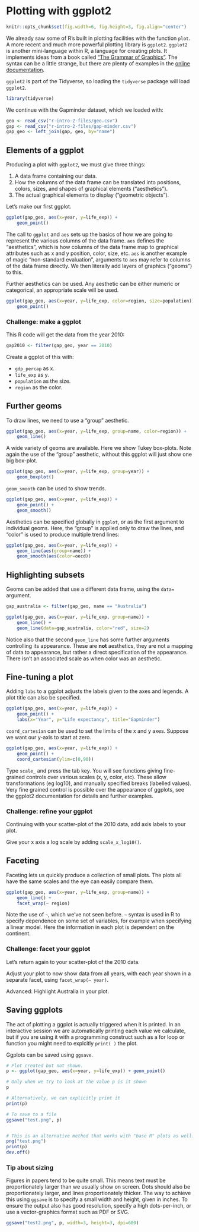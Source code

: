 # Plotting with ggplot2

```r
knitr::opts_chunk$set(fig.width=6, fig.height=3, fig.align="center")
```

We already saw some of R's built in plotting facilities with the function `plot`. A more recent and much more powerful plotting library is `ggplot2`. `ggplot2` is another mini-language within R, a language for creating plots. It implements ideas from a book called ["The Grammar of Graphics"](https://www.amazon.com/Grammar-Graphics-Statistics-Computing/dp/0387245448). The syntax can be a little strange, but there are plenty of examples in the [online documentation](http://ggplot2.tidyverse.org/reference/).

`ggplot2` is part of the Tidyverse, so loading the `tidyverse` package will load `ggplot2`.

```r
library(tidyverse)
```

We continue with the Gapminder dataset, which we loaded with:

```r
geo <- read_csv("r-intro-2-files/geo.csv")
gap <- read_csv("r-intro-2-files/gap-minder.csv")
gap_geo <- left_join(gap, geo, by="name")
```

## Elements of a ggplot

Producing a plot with `ggplot2`, we must give three things:

1. A data frame containing our data.
2. How the columns of the data frame can be translated into positions, colors, sizes, and shapes of graphical elements ("aesthetics").
3. The actual graphical elements to display ("geometric objects").


Let's make our first ggplot.

```r
ggplot(gap_geo, aes(x=year, y=life_exp)) +
    geom_point()
```


The call to `ggplot` and `aes` sets up the basics of how we are going to represent the various columns of the data frame. `aes` defines the "aesthetics", which is how columns of the data frame map to graphical attributes such as x and y position, color, size, etc. `aes` is another example of magic "non-standard evaluation", arguments to `aes` may refer to columns of the data frame directly. We then literally add layers of graphics ("geoms") to this.

Further aesthetics can be used. Any aesthetic can be either numeric or categorical, an appropriate scale will be used.

```r
ggplot(gap_geo, aes(x=year, y=life_exp, color=region, size=population)) +
    geom_point()
```

### Challenge: make a ggplot {.challenge}

This R code will get the data from the year 2010:

```r
gap2010 <- filter(gap_geo, year == 2010)
```

Create a ggplot of this with:

* `gdp_percap` as x. 
* `life_exp` as y.
* `population` as the size.
* `region` as the color.


## Further geoms

To draw lines, we need to use a "group" aesthetic.

```r
ggplot(gap_geo, aes(x=year, y=life_exp, group=name, color=region)) +
    geom_line()
```

A wide variety of geoms are available. Here we show Tukey box-plots. Note again the use of the "group" aesthetic, without this ggplot will just show one big box-plot.

```r
ggplot(gap_geo, aes(x=year, y=life_exp, group=year)) +
    geom_boxplot()
```

`geom_smooth` can be used to show trends.

```r
ggplot(gap_geo, aes(x=year, y=life_exp)) +
    geom_point() +
    geom_smooth()
```

Aesthetics can be specified globally in `ggplot`, or as the first argument to individual geoms. Here, the "group" is applied only to draw the lines, and "color" is used to produce multiple trend lines:

```r
ggplot(gap_geo, aes(x=year, y=life_exp)) +
    geom_line(aes(group=name)) +
    geom_smooth(aes(color=oecd))
```

## Highlighting subsets

Geoms can be added that use a different data frame, using the `data=` argument.

```r
gap_australia <- filter(gap_geo, name == "Australia")

ggplot(gap_geo, aes(x=year, y=life_exp, group=name)) +
    geom_line() +
    geom_line(data=gap_australia, color="red", size=2)
```

Notice also that the second `geom_line` has some further arguments controlling its appearance. These are **not** aesthetics, they are not a mapping of data to appearance, but rather a direct specification of the appearance. There isn't an associated scale as when color was an aesthetic.



## Fine-tuning a plot

Adding `labs` to a ggplot adjusts the labels given to the axes and legends. A plot title can also be specified.

```r
ggplot(gap_geo, aes(x=year, y=life_exp)) +
    geom_point() +
    labs(x="Year", y="Life expectancy", title="Gapminder")
```

`coord_cartesian` can be used to set the limits of the x and y axes. Suppose we want our y-axis to start at zero.

```r
ggplot(gap_geo, aes(x=year, y=life_exp)) +
    geom_point() +
    coord_cartesian(ylim=c(0,90))
```

Type `scale_` and press the tab key. You will see functions giving fine-grained controls over various scales (x, y, color, etc). These allow transformations (eg log10), and manually specified breaks (labelled values). Very fine grained control is possible over the appearance of ggplots, see the ggplot2 documentation for details and further examples.


### Challenge: refine your ggplot {.challenge}

Continuing with your scatter-plot of the 2010 data, add axis labels to your plot.

Give your x axis a log scale by adding `scale_x_log10()`.


## Faceting

Faceting lets us quickly produce a collection of small plots. The plots all have the same scales and the eye can easily compare them.

```r
ggplot(gap_geo, aes(x=year, y=life_exp, group=name)) +
    geom_line() +
    facet_wrap(~ region)
```

Note the use of `~`, which we've not seen before. `~` syntax is used in R to specify dependence on some set of variables, for example when specifying a linear model. Here the information in each plot is dependent on the continent.


### Challenge: facet your ggplot {.challenge}

Let's return again to your scatter-plot of the 2010 data.

Adjust your plot to now show data from all years, with each year shown in a separate facet, using `facet_wrap(~ year)`.

Advanced: Highlight Australia in your plot.


## Saving ggplots

The act of plotting a ggplot is actually triggered when it is printed. In an interactive session we are automatically printing each value we calculate, but if you are using it with a programming construct such as a for loop or function you might need to explcitly `print( )` the plot.

Ggplots can be saved using `ggsave`.

```r
# Plot created but not shown.
p <- ggplot(gap_geo, aes(x=year, y=life_exp)) + geom_point()

# Only when we try to look at the value p is it shown
p

# Alternatively, we can explicitly print it
print(p)

# To save to a file
ggsave("test.png", p)


# This is an alternative method that works with "base R" plots as well:
png("test.png")
print(p)
dev.off()
```

### Tip about sizing {.tip}

Figures in papers tend to be quite small. This means text must be proportionately larger than we usually show on screen. Dots should also be proportionately larger, and lines proportionately thicker. The way to achieve this using `ggsave` is to specify a small width and height, given in inches. To ensure the output also has good resolution, specify a high dots-per-inch, or use a vector-graphics format such as PDF or SVG.

```r
ggsave("test2.png", p, width=3, height=3, dpi=600)
```







